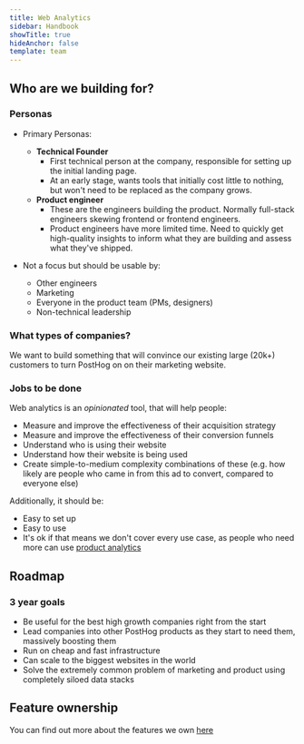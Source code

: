 ```yaml
---
title: Web Analytics
sidebar: Handbook
showTitle: true
hideAnchor: false
template: team
---
```


## Who are we building for?

### Personas

- Primary Personas:
    - **Technical Founder**
        - First technical person at the company, responsible for setting up the initial landing page.
        - At an early stage, wants tools that initially cost little to nothing, but won't need to be replaced as the company grows.
    - **Product engineer**
        - These are the engineers building the product. Normally full-stack engineers skewing frontend or frontend engineers. 
        - Product engineers have more limited time. Need to quickly get high-quality insights to inform what they are building and assess what they've shipped.

- Not a focus but should be usable by:
    - Other engineers
    - Marketing
    - Everyone in the product team (PMs, designers)
    - Non-technical leadership

### What types of companies?

We want to build something that will convince our existing large (20k+) customers to turn PostHog on on their marketing website.

### Jobs to be done

Web analytics is an _opinionated_ tool, that will help people:

- Measure and improve the effectiveness of their acquisition strategy
- Measure and improve the effectiveness of their conversion funnels
- Understand who is using their website
- Understand how their website is being used
- Create simple-to-medium complexity combinations of these (e.g. how likely are people who came in from this ad to convert, compared to everyone else)

Additionally, it should be:

- Easy to set up
- Easy to use
- It's ok if that means we don't cover every use case, as people who need more can use [product analytics](/handbook/small-teams/product-analytics)

## Roadmap

### 3 year goals
* Be useful for the best high growth companies right from the start
* Lead companies into other PostHog products as they start to need them, massively boosting them
* Run on cheap and fast infrastructure
* Can scale to the biggest websites in the world
* Solve the extremely common problem of marketing and product using completely siloed data stacks

## Feature ownership
You can find out more about the features we own [here](/handbook/engineering/feature-ownership)